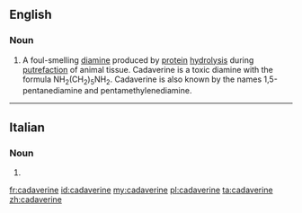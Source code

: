 ==English==

===Noun===
{{en-noun|~}}
{{wikipedia}}

# A foul-smelling [[diamine]] produced by [[protein]] [[hydrolysis]] during [[putrefaction]] of animal tissue. Cadaverine is a toxic diamine with the formula NH<sub>2</sub>(CH<sub>2</sub>)<sub>5</sub>NH<sub>2</sub>. Cadaverine is also known by the names 1,5-pentanediamine and pentamethylenediamine.

----

==Italian==

===Noun===
{{head|it|plural}} {{f}}

# {{plural of|cadaverina|lang=it|nocat=1}}

[[fr:cadaverine]]
[[id:cadaverine]]
[[my:cadaverine]]
[[pl:cadaverine]]
[[ta:cadaverine]]
[[zh:cadaverine]]